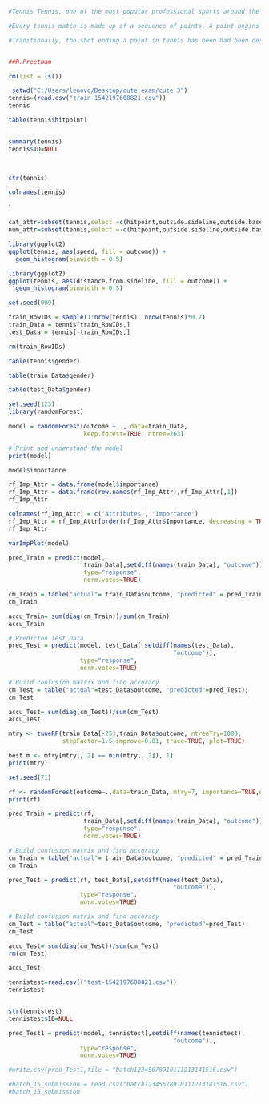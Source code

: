 
```{r}
#Tennis Tennis, one of the most popular professional sports around the world, still uses manual coding of point outcomes. The purpose of this cute is to find a better approach.

#Every tennis match is made up of a sequence of points. A point begins with a serve and players exchange shots until a player makes an error or is unable to return a shot in play.

#Traditionally, the shot ending a point in tennis has been had been described in one of three mutually exclusive ways: a winner, an unforced error, or a forced error. A winner is a shot that was in play, not touched by the opponent, and ends with the point going to the player who made the shot. The other two categories are two distinct types of errors where both end with the point going to the player who did not make the shot.


##R.Preetham
```






```{r}
rm(list = ls())

```

```{r}
 setwd("C:/Users/lenovo/Desktop/cute exam/cute 3")
tennis=(read.csv("train-1542197608821.csv"))
tennis

```
```{r}
table(tennis$hitpoint)



```



```{r}

summary(tennis)
tennis$ID=NULL		
	



```

```{r}
str(tennis)


```

```{r}
colnames(tennis)
```

`

```{r}
cat_attr=subset(tennis,select =c(hitpoint,outside.sideline,outside.baseline,same.side,previous.hitpoint,server.is.impact.player,outcome))
num_attr=subset(tennis,select =-c(hitpoint,outside.sideline,outside.baseline,same.side,previous.hitpoint,server.is.impact.player,outcome))         
```

```{r}
library(ggplot2)
ggplot(tennis, aes(speed, fill = outcome)) + 
  geom_histogram(binwidth = 0.5)

```

```{r}
library(ggplot2)
ggplot(tennis, aes(distance.from.sideline, fill = outcome)) + 
  geom_histogram(binwidth = 0.5)
```



```{r}
set.seed(009)

train_RowIDs = sample(1:nrow(tennis), nrow(tennis)*0.7)
train_Data = tennis[train_RowIDs,]
test_Data = tennis[-train_RowIDs,]

rm(train_RowIDs)
```


```{r}
table(tennis$gender)
```



```{r}
table(train_Data$gender)
```


```{r}
table(test_Data$gender)
```





```{r}
set.seed(123)
library(randomForest)

model = randomForest(outcome ~ ., data=train_Data, 
                     keep.forest=TRUE, ntree=263) 

# Print and understand the model
print(model)
```







```{r}
model$importance
```

```{r}
rf_Imp_Attr = data.frame(model$importance)
rf_Imp_Attr = data.frame(row.names(rf_Imp_Attr),rf_Imp_Attr[,1])
rf_Imp_Attr
```

```{r}
colnames(rf_Imp_Attr) = c('Attributes', 'Importance')
rf_Imp_Attr = rf_Imp_Attr[order(rf_Imp_Attr$Importance, decreasing = TRUE),]
rf_Imp_Attr
```

```{r}
varImpPlot(model)
```

```{r}
pred_Train = predict(model, 
                     train_Data[,setdiff(names(train_Data), "outcome")],
                     type="response", 
                     norm.votes=TRUE)
```




```{r}
cm_Train = table("actual"= train_Data$outcome, "predicted" = pred_Train);
cm_Train
```

```{r}
accu_Train= sum(diag(cm_Train))/sum(cm_Train)
accu_Train
```

```{r}
# Predicton Test Data
pred_Test = predict(model, test_Data[,setdiff(names(test_Data),
                                              "outcome")],
                    type="response", 
                    norm.votes=TRUE)

# Build confusion matrix and find accuracy   
cm_Test = table("actual"=test_Data$outcome, "predicted"=pred_Test);
cm_Test
```

```{r}
accu_Test= sum(diag(cm_Test))/sum(cm_Test)
accu_Test
```

```{r}
mtry <- tuneRF(train_Data[-25],train_Data$outcome, ntreeTry=1000,
               stepFactor=1.5,improve=0.01, trace=TRUE, plot=TRUE)
```
```{r}
best.m <- mtry[mtry[, 2] == min(mtry[, 2]), 1]
print(mtry)
```



```{r}
set.seed(71)

rf <- randomForest(outcome~.,data=train_Data, mtry=7, importance=TRUE,ntree=250)
print(rf)
```

```{r}
pred_Train = predict(rf, 
                     train_Data[,setdiff(names(train_Data), "outcome")],
                     type="response", 
                     norm.votes=TRUE)

# Build confusion matrix and find accuracy   
cm_Train = table("actual"= train_Data$outcome, "predicted" = pred_Train)
cm_Train
```

```{r}
pred_Test = predict(rf, test_Data[,setdiff(names(test_Data),
                                              "outcome")],
                    type="response", 
                    norm.votes=TRUE)

# Build confusion matrix and find accuracy   
cm_Test = table("actual"=test_Data$outcome, "predicted"=pred_Test)
cm_Test
```
```{r}
accu_Test= sum(diag(cm_Test))/sum(cm_Test)
rm(cm_Test)

```



```{r}
accu_Test
```

```{r}
tennistest=read.csv(("test-1542197608821.csv"))
tennistest



```

```{r}
str(tennistest)
tennistest$ID=NULL


```




```{r}
pred_Test1 = predict(model, tennistest[,setdiff(names(tennistest),
                                              "outcome")],
                    type="response", 
                    norm.votes=TRUE)
```




```{r}
#write.csv(pred_Test1,file = "batch12345678910111213141516.csv")

#batch_15_submission = read.csv("batch12345678910111213141516.csv")
#batch_15_submission
```

